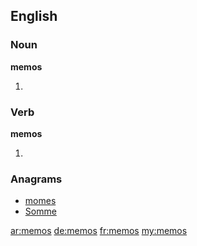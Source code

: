 ==English==

===Noun===
'''memos'''

# {{plural of|memo}}

===Verb===
'''memos'''

# {{en-third-person singular of|memo}}

===Anagrams===
* [[momes#English|momes]]
* [[Somme#English|Somme]]

[[ar:memos]]
[[de:memos]]
[[fr:memos]]
[[my:memos]]